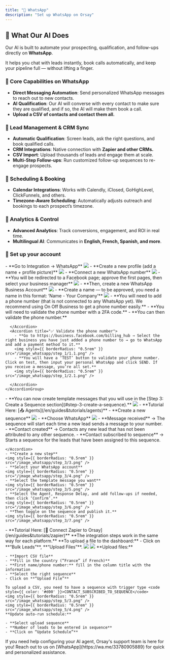 ```yaml
---
title: "💬 WhatsApp"
description: "Set up WhatsApp on Orsay"
---
```


## 🚀 What Our AI Does

Our AI is built to automate your prospecting, qualification, and follow-ups directly on **WhatsApp**.

It helps you chat with leads instantly, book calls automatically, and keep your pipeline full — without lifting a finger.

### **🔹 Core Capabilities on WhatsApp**

- **Direct Messaging Automation**: Send personalized WhatsApp messages to reach out to new contacts.
- **AI Qualification**: Our AI will converse with every contact to make sure they are qualified, and if so, the AI will make them book a call.
- **Upload a CSV of contacts and contact them all.**

### **🔹 Lead Management & CRM Sync**

- **Automatic Qualification**: Screen leads, ask the right questions, and book qualified calls.
- **CRM Integrations**: Native connection with **Zapier and other CRMs.**
- **CSV Import**: Upload thousands of leads and engage them at scale.
- **Multi-Step Follow-ups**: Run customized follow-up sequences to re-engage prospects.

### **🔹 Scheduling & Booking**

- **Calendar Integrations**: Works with Calendly, iClosed, GoHighLevel, ClickFunnels, and others.
- **Timezone-Aware Scheduling**: Automatically adjusts outreach and bookings to each prospect’s timezone.

### **🔹 Analytics & Control**

- **Advanced Analytics**: Track conversions, engagement, and ROI in real time.
- **Multilingual AI**: Communicates in **English, French, Spanish, and more**.

### 🤳 Set up your account

<AccordionGroup>
  <Accordion title="Step 1: Set up your WhatsApp account">
    <AccordionGroup>
      <Accordion title="📲 Create the WhatsApp Account">
        - **Go to Integration → WhatsApp**
        <img style={{ borderRadius: "0.5rem" }} src="/image_whatsapp/step_1/1.0.png" />
        - **Create a new profile (add a name + profile picture)**
        <img style={{ borderRadius: "0.5rem" }} src="/image_whatsapp/step_1/2.0.png" />
        - **Connect a new WhatsApp number**
        <img style={{ borderRadius: "0.5rem" }} src="/image_whatsapp/step_1/3.0.png" />
        - **You will be redirected to a Facebook page; approve the first pages, then select your business manager**
        <img style={{ borderRadius: "0.5rem" }} src="/image_whatsapp/step_1/4.0.png" />
        - **Then, create a new WhatsApp Business Account**
        <img style={{ borderRadius: "0.5rem" }} src="/image_whatsapp/step_1/5.0.png" />
        - **Create a name — to be approved, you need a name in this format: ‘Name - Your Company’**
        <img style={{ borderRadius: "0.5rem" }} src="/image_whatsapp/step_1/6.0.png" />
        - **You will need to add a phone number (that is not connected to any WhatsApp yet). We recommend using On Off Business to get a phone number easily.**
        - **You will need to validate the phone number with a 2FA code.**
        - **You can then validate the phone number.**

      </Accordion>
      <Accordion title="✅ Validate the phone number">
        - **Go to https://business.facebook.com/billing_hub → Select the right business you have just added a phone number to → go to WhatsApp and add a payment method to it.**
        <img style={{ borderRadius: "0.5rem" }} src="/image_whatsapp/step_1/1.1.png" />
        - **You will have a ‘TEST’ button to validate your phone number. Click on test, then input your personal WhatsApp and click SEND. If you receive a message, you’re all set.**
        <img style={{ borderRadius: "0.5rem" }} src="/image_whatsapp/step_1/2.1.png" />

      </Accordion>
    </AccordionGroup>

  </Accordion>
  <Accordion title="Create your template message">
    - **You can now create template messages that you will use in the [Step 3: Create a Sequence section](#step-3-create-a-sequence).**
    <img style={{ borderRadius: "0.5rem" }} src="/image_whatsapp/step_2/1.png" />
  </Accordion>
  <Accordion title="Step 2: Create an Agent">
    - **Tutorial Here: [📤 Agents](/en/guides&tutorials/agents)**
  </Accordion>
  <Accordion title="Step 3: Create a Sequence" id="step-3-create-a-sequence">
    - **Create a new sequence**
    <img style={{ borderRadius: "0.5rem" }} src="/image_whatsapp/step_3/1.0.png" />
    - **Choose WhatsApp**
    <img style={{ borderRadius: "0.5rem" }} src="/image_whatsapp/step_3/2.0.png" />
    <Accordion title="Different sequence explanation">
      - **Message received** → The sequence will start each time a new lead sends a message to your number.
      - **Contact created** → Contacts any new lead that has not been attributed to any other sequence.
      - **Contact subscribed to sequence** → Starts a sequence for the leads that have been assigned to this sequence.

    </Accordion>
    - **Create a new step**
    <img style={{ borderRadius: "0.5rem" }} src="/image_whatsapp/step_3/3.png" />
    - **Select your WhatsApp account**
    <img style={{ borderRadius: "0.5rem" }} src="/image_whatsapp/step_3/4.png" />
    - **Select the template message you want**
    <img style={{ borderRadius: "0.5rem" }} src="/image_whatsapp/step_3/5.png" />
    - **Select the Agent, Response Delay, and add follow-ups if needed, then click ‘Confirm’.**
    <img style={{ borderRadius: "0.5rem" }} src="/image_whatsapp/step_3/6.png" />
    - **Then toggle on the sequence and publish it.**
    <img style={{ borderRadius: "0.5rem" }} src="/image_whatsapp/step_3/7.png" />

  </Accordion>
  <Accordion title="Step 4: Connect Zapier">
    - **Tutorial Here: [🧢 Connect Zapier to Orsay](/en/guides&tutorials/zapier)**
  </Accordion>
  <Accordion title="Step 5: Send Bulk Campaign">
    **The integration steps work in the same way for each platform.**
    **To upload a file to the dashboard:**
    - Click on **“Bulk Leads”**, **“Upload Files”**.
    <img style={{ borderRadius: "0.5rem" }} src="/image_whatsapp/step_5/1.png" />
    <img style={{ borderRadius: "0.5rem" }} src="/image_whatsapp/step_5/2.png" />
    **Upload files:**

    - **Import CSV file**
    - **Fill in the country (“France” if French)**
    - **First name/phone number:** fill in the column title with the information
    - **Select the right sequence**
    - Click on **“Upload File”**

    To upload a CSV, you need to have a sequence with trigger type <code style={{ color: '#d00' }}>CONTACT_SUBSCRIBED_TO_SEQUENCE</code>
    <img style={{ borderRadius: "0.5rem" }} src="/image_whatsapp/step_5/3.png" />
    <img style={{ borderRadius: "0.5rem" }} src="/image_whatsapp/step_5/4.png" />
    **Update auto-run schedule:**

    - **Select upload sequence**
    - **Number of leads to be entered in sequence**
    - **Click on “Update Schedule”**

  </Accordion>

</AccordionGroup>

<Note>
  If you need help configuring your AI agent, Orsay's support team is here for
  you! Reach out to us on [WhatsApp](https://wa.me/33780905889) for quick and
  personalized assistance.
</Note>
